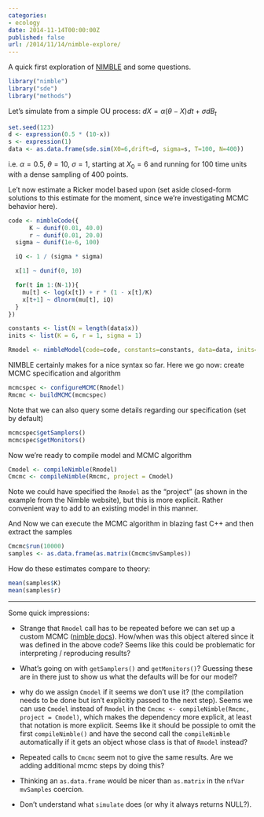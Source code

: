 ```yaml
---
categories:
- ecology
date: 2014-11-14T00:00:00Z
published: false
url: /2014/11/14/nimble-explore/
---
```


A quick first exploration of [NIMBLE](http://r-nimble.org) and some questions. 

```r
library("nimble")
library("sde")
library("methods")
```

Let's simulate from a simple OU process: $dX = \alpha (\theta - X) dt + \sigma dB_t$

```r
set.seed(123)
d <- expression(0.5 * (10-x))
s <- expression(1) 
data <- as.data.frame(sde.sim(X0=6,drift=d, sigma=s, T=100, N=400))
```

i.e. $\alpha = 0.5$, $\theta = 10$, $\sigma=1$, starting at $X_0 = 6$ and running for 100 time units with a dense sampling of 400 points.


Le't now estimate a Ricker model based upon (set aside closed-form solutions to this estimate for the moment, since we're investigating MCMC behavior here).

```r
code <- nimbleCode({
      K ~ dunif(0.01, 40.0)
      r ~ dunif(0.01, 20.0)
  sigma ~ dunif(1e-6, 100)

  iQ <- 1 / (sigma * sigma)

  x[1] ~ dunif(0, 10)

  for(t in 1:(N-1)){
    mu[t] <- log(x[t]) + r * (1 - x[t]/K) 
    x[t+1] ~ dlnorm(mu[t], iQ) 
  }
})

constants <- list(N = length(data$x))
inits <- list(K = 6, r = 1, sigma = 1)

Rmodel <- nimbleModel(code=code, constants=constants, data=data, inits=inits)
```


NIMBLE certainly makes for a nice syntax so far.  Here we go now: create MCMC specification and algorithm

```r
mcmcspec <- configureMCMC(Rmodel)
Rmcmc <- buildMCMC(mcmcspec)
```
Note that we can also query some details regarding our specification (set by default)

```r
mcmcspec$getSamplers()
mcmcspec$getMonitors()
```


Now we're ready to compile model and MCMC algorithm

```r
Cmodel <- compileNimble(Rmodel)
Cmcmc <- compileNimble(Rmcmc, project = Cmodel)
```

Note we could have specified the `Rmodel` as the "project" (as shown in the example from the Nimble website), but this is more explicit.  Rather convenient way to add to an existing model in this manner.

And Now we can execute the MCMC algorithm in blazing fast C++ and then extract the samples

```r
Cmcmc$run(10000)
samples <- as.data.frame(as.matrix(Cmcmc$mvSamples))
```


How do these estimates compare to theory:

```r
mean(samples$K)
mean(samples$r)
```


----------

Some quick impressions: 

- Strange that `Rmodel` call has to be repeated before we can set up a custom MCMC ([nimble docs](http://r-nimble.org/examples)).  How/when was this object altered since it was defined in the above code?  Seems like this could be problematic for interpreting / reproducing results?

- What's going on with `getSamplers()` and `getMonitors()`? Guessing these are in there just to show us what the defaults will be for our model?

- why do we assign `Cmodel` if it seems we don't use it? (the compilation needs to be done but isn't explicitly passed to the next step).  Seems we can use `Cmodel` instead of `Rmodel` in the `Cmcmc <- compileNimble(Rmcmc, project = Cmodel)`, which makes the dependency more explicit, at least that notation is more explicit.  Seems like it should be possiple to omit the first `compileNimble()` and have the second call the `compileNimble` automatically if it gets an object whose class is that of `Rmodel` instead?

- Repeated calls to `Cmcmc` seem not to give the same results.  Are we adding additional mcmc steps by doing this?

- Thinking an `as.data.frame` would be nicer than `as.matrix` in the `nfVar` `mvSamples` coercion.  

- Don't understand what `simulate` does (or why it always returns NULL?). 

